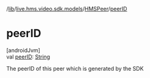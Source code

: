 /[lib](/api-reference/android/v2/home/content)/[live.hms.video.sdk.models](../index)/[HMSPeer](index)/[peerID](peer-i-d)

# peerID

[androidJvm]\
val [peerID](peer-i-d): [String](https://kotlinlang.org/api/latest/jvm/stdlib/kotlin/-string/index.html)

The peerID of this peer which is generated by the SDK
